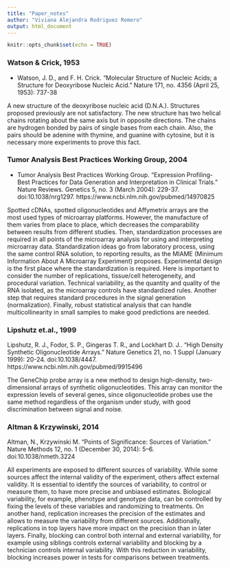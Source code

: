 ---
title: "Paper_notes"
author: "Viviana Alejandra Rodriguez Romero"
output: html_document
---

```{r setup, include=FALSE}
knitr::opts_chunk$set(echo = TRUE)
```
### Watson & Crick, 1953

- Watson, J. D., and F. H. Crick. "Molecular Structure of Nucleic Acids;
a Structure for Deoxyribose Nucleic Acid." Nature 171, no. 4356 (April 25,
1953): 737-38

A new structure of the deoxyribose nucleic acid (D.N.A.). Structures proposed previously are not satisfactory. The new structure has two helical chains rotating about the same axis but in opposite directions. The chains are hydrogen bonded by pairs of single bases from each chain. Also, the pairs should be adenine with thymine, and guanine with cytosine, but it is necessary more experiments to prove this fact.     

### Tumor Analysis Best Practices Working Group, 2004

- Tumor Analysis Best Practices Working Group. "Expression Profiling-Best Practices for Data Generation and Interpretation in Clinical Trials." Nature Reviews. Genetics 5, no. 3 (March 2004): 229-37. doi:10.1038/nrg1297. https://www.ncbi.nlm.nih.gov/pubmed/14970825

Spotted cDNAs, spotted oligonucleotides and Affymetrix arrays are the most used types of microarray platforms. However, the manufacture of them varies from place to place, which decreases the comparability between results from different studies.  Then, standardization processes are required in all points of the microarray analysis for using and interpreting microarray data. Standardization ideas go from laboratory process, using the same control RNA solution, to reporting results, as the MIAME (Minimum Information About A  Microarray  Experiment) proposes.
Experimental design is the first place where the standardization is required. Here is important to consider the number of replications, tissue/cell heterogeneity, and procedural variation. Technical variability, as the quantity and quality of the RNA isolated, as the microarray controls have standardized rules.  Another step that requires standard procedures in the signal generation (normalization). Finally, robust statistical analysis that can handle multicollinearity in small samples to make good predictions are needed.

### Lipshutz  et.al., 1999

Lipshutz, R. J., Fodor, S. P., Gingeras T. R., and Lockhart D. J.. "High Density Synthetic Oligonucleotide Arrays." Nature Genetics 21, no. 1 Suppl (January 1999): 20-24. doi:10.1038/4447. https://www.ncbi.nlm.nih.gov/pubmed/9915496 

The GeneChip probe array is a new method to design high-density, two-dimensional arrays of synthetic oligonucleotides. This array can monitor the expression levels of several genes, since oligonucleotide probes use the same method regardless of the organism under study, with good discrimination between signal and noise.

### Altman & Krzywinski, 2014 

Altman, N., Krzywinski M. “Points of Significance: Sources of Variation.” Nature Methods 12, no. 1 (December 30, 2014): 5–6. doi:10.1038/nmeth.3224

All experiments are exposed to different sources of variability. While some sources affect the internal validity of the experiment, others affect external validity. It is essential to identify the sources of variability, to control or measure them, to have more precise and unbiased estimates. 
Biological variability, for example, phenotype and genotype data, can be controlled by fixing the levels of these variables and randomizing to treatments. 
On another hand, replication increases the precision of the estimates and allows to measure the variability from different sources. Additionally, replications in top layers have more impact on the precision than in later layers. 
Finally, blocking can control both internal and external variability, for example using siblings controls external variability and blocking by a technician controls internal variability. With this reduction in variability, blocking increases power in tests for comparisons between treatments.

###   



